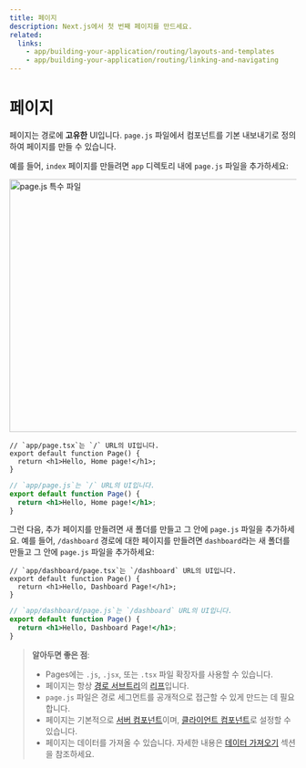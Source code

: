 ```yaml
---
title: 페이지
description: Next.js에서 첫 번째 페이지를 만드세요.
related:
  links:
    - app/building-your-application/routing/layouts-and-templates
    - app/building-your-application/routing/linking-and-navigating
---
```



# 페이지

페이지는 경로에 **고유한** UI입니다. `page.js` 파일에서 컴포넌트를 기본 내보내기로 정의하여 페이지를 만들 수 있습니다.

예를 들어, `index` 페이지를 만들려면 `app` 디렉토리 내에 `page.js` 파일을 추가하세요:

<Image
  alt="page.js 특수 파일"
  srcLight="/docs/light/page-special-file.png"
  srcDark="/docs/dark/page-special-file.png"
  width="1600"
  height="444"
/>

```tsx filename="app/page.tsx" switcher
// `app/page.tsx`는 `/` URL의 UI입니다.
export default function Page() {
  return <h1>Hello, Home page!</h1>;
}
```

```jsx filename="app/page.js" switcher
// `app/page.js`는 `/` URL의 UI입니다.
export default function Page() {
  return <h1>Hello, Home page!</h1>;
}
```

그런 다음, 추가 페이지를 만들려면 새 폴더를 만들고 그 안에 `page.js` 파일을 추가하세요. 예를 들어, `/dashboard` 경로에 대한 페이지를 만들려면 `dashboard`라는 새 폴더를 만들고 그 안에 `page.js` 파일을 추가하세요:

```tsx filename="app/dashboard/page.tsx" switcher
// `app/dashboard/page.tsx`는 `/dashboard` URL의 UI입니다.
export default function Page() {
  return <h1>Hello, Dashboard Page!</h1>;
}
```

```jsx filename="app/dashboard/page.js" switcher
// `app/dashboard/page.js`는 `/dashboard` URL의 UI입니다.
export default function Page() {
  return <h1>Hello, Dashboard Page!</h1>;
}
```

> **알아두면 좋은 점**:
>
> - Pages에는 `.js`, `.jsx`, 또는 `.tsx` 파일 확장자를 사용할 수 있습니다.
> - 페이지는 항상 [경로 서브트리](/docs/app/building-your-application/routing#terminology)의 [리프](/docs/app/building-your-application/routing#terminology)입니다.
> - `page.js` 파일은 경로 세그먼트를 공개적으로 접근할 수 있게 만드는 데 필요합니다.
> - 페이지는 기본적으로 [서버 컴포넌트](/docs/app/building-your-application/rendering/server-components)이며, [클라이언트 컴포넌트](/docs/app/building-your-application/rendering/client-components)로 설정할 수 있습니다.
> - 페이지는 데이터를 가져올 수 있습니다. 자세한 내용은 [데이터 가져오기](/docs/app/building-your-application/data-fetching) 섹션을 참조하세요.
